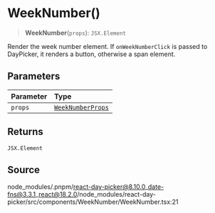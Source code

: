 # WeekNumber()

<a id="undefined" name="undefined"></a>

> **WeekNumber**(`props`): `JSX.Element`

Render the week number element. If `onWeekNumberClick` is passed to DayPicker, it
renders a button, otherwise a span element.

## Parameters

| Parameter | Type |
| :------ | :------ |
| `props` | [`WeekNumberProps`](/docs/api/main/interfaces/WeekNumberProps.md) |

## Returns

`JSX.Element`

## Source

node\_modules/.pnpm/react-day-picker@8.10.0\_date-fns@3.3.1\_react@18.2.0/node\_modules/react-day-picker/src/components/WeekNumber/WeekNumber.tsx:21
